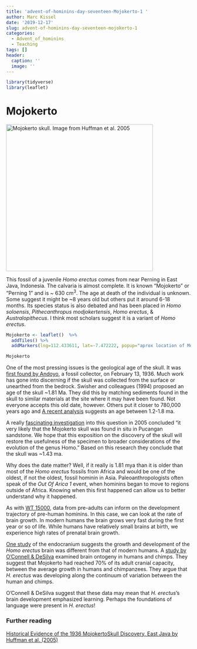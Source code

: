 ```yaml
---
title: 'advent-of-hominins-day-seventeen-Mojokerto-1 '
author: Marc Kissel
date: '2019-12-17'
slug: advent-of-hominins-day-seventeen-mojokerto-1
categories:
  - Advent_of_hominins
  - Teaching
tags: []
header:
  caption: ''
  image: ''
---
```


```r
library(tidyverse)
library(leaflet)
```



# Mojokerto

<img src="/img/Huffman_mojokerto.jpg" title = "Mojokerto skull. Image from Huffman et al. 2005" width = "400" height = "400" >

This fossil of a juvenile *Homo erectus* comes from near Perning in East Java, Indonesia. The calvaria is almost complete. It is known "Mojokerto"  or "Perning 1" and is ~ 630 cm^3^. The age at death of the individual is unknown. Some suggest it might be ~8 years old but others put it around 6-18 months. Its species status is also debated and has been placed in  *Homo soloensis*, *Pithecanthropus modjokertensis*, *Homo erectus*, & *Australopithecus*. I think most scholars suggest it is a variant of *Homo erectus*.



```r

Mojokerto <- leaflet()  %>% 
  addTiles() %>%  
  addMarkers(lng=112.433611, lat=-7.472222, popup="aprox location of Mojokerto skull") %>% setView(lng=112.433611, lat=-7.472222, zoom = 2)

Mojokerto
```







One of the most pressing issues is the geological age of the skull. It was [first found by Andoyo](https://www.ncbi.nlm.nih.gov/pubmed/15788182), a fossil collector, on February 13, 1936. 
Much work has gone into discerning if the skull was collected from the surface or unearthed from the bedrock. Swisher and colleagues (1994) proposed an age of the skull ~1.81  Ma. They did this by  matching sediments found in the skull to similar materials at the site where it may have been found. Not everyone accepts this old date, however. Others put it closer to 780,000 years ago and [A recent analysis](https://www.ncbi.nlm.nih.gov/pubmed/23815827) suggests an age between 1.2-1.8 ma. 


A really [fascinating investigation](https://www.ncbi.nlm.nih.gov/pubmed/15788182) into this question in 2005 concluded "it very likely that the Mojokerto skull was found in situ in Pucangan sandstone. We hope that this exposition on the discovery of the skull will restore the usefulness of the specimen to broader considerations of the evolution of the genus Homo." Based on this research they conclude that the skull was ~1.43 ma.



Why does the date matter? Well,  if it really is 1.81 mya than it is older than most of the *Homo erectus* fossils from Africa and would be one of the oldest, if not the oldest, fossil hominin in Asia. Paleoanthropologists often speak of the *Out Of Arica 1* event, when hominins began to move to regions outside of Africa. Knowing when this first happened can allow us to better understand why it happened.



As with [WT 15000](https://marckissel.netlify.com/post/advent-of-hominins-day-fifteen-wt-15000/), data from pre-adults can inform on the development trajectory of pre-human hominins. In this case, we can look at the rate of brain growth. In modern humans the brain grows very fast during the first year or so of life. While humans have relatively small brains at birth, we experience high rates of prenatal brain growth.


[One study](https://www.ncbi.nlm.nih.gov/pubmed/15927659) of the endocranium suggests the growth and development of the *Homo erectus* brain was different from that of modern humans. A [study by O'Connell & DeSilva](https://www.ncbi.nlm.nih.gov/pubmed/23815827) examined brain ontogeny in humans and chimps. They suggest that Mojokerto had reached 70% of its adult cranial capacity, between the average growth in humans and chimpanzees.  They argue that *H. erectus* was developing along the continuum of variation between the human and chimps.


O'Connell & DeSilva suggest that these data may mean that *H. erectus*'s brain development emphasized learning. Perhaps the foundations of language were present in *H. erectus*!



### Further reading

[Historical Evidence of the 1936 MojokertoSkull Discovery, East Java by Huffman et al.  (2005)](https://www.researchgate.net/publication/7948010_Historical_Evidence_of_the_1936_Mojokerto_Skull_Discovery_East_Java)